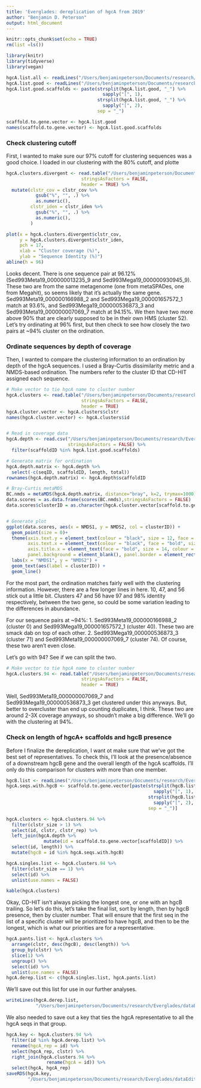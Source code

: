 ```yaml
---
title: 'Everglades: dereplication of hgcA from 2019'
author: "Benjamin D. Peterson"
output: html_document
---
```


```r
knitr::opts_chunk$set(echo = TRUE)
rm(list =ls())

library(knitr)
library(tidyverse)
library(vegan)

hgcA.list.all <- readLines("/Users/benjaminpeterson/Documents/research/Everglades/dataEdited/2019_analysis_assembly/hgcA/identification/hgcA_raw.txt")
hgcA.list.good <- readLines("/Users/benjaminpeterson/Documents/research/Everglades/dataEdited/2019_analysis_assembly/hgcA/identification/hgcA_good.txt")
hgcA.list.good.scaffolds <- paste(strsplit(hgcA.list.good, "_") %>%
                                    sapply("[", 1),
                                  strsplit(hgcA.list.good, "_") %>%
                                    sapply("[", 2),
                                  sep = "_")

scaffold.to.gene.vector <- hgcA.list.good
names(scaffold.to.gene.vector) <- hgcA.list.good.scaffolds

```

### Check clustering cutoff

First, I wanted to make sure our 97% cutoff for clustering sequences was a good choice.
I loaded in our clustering with the 80% cutoff, and plotte
```r

hgcA.clusters.divergent <- read.table("/Users/benjaminpeterson/Documents/research/Everglades/dataEdited/2019_analysis_assembly/hgcA/dereplication/hgcA_divergent_cluster_faa.tsv",
                            stringsAsFactors = FALSE,
                            header = TRUE) %>%
  mutate(clstr_cov = clstr_cov %>%
           gsub("%", "", .) %>%
           as.numeric(),
         clstr_iden = clstr_iden %>%
           gsub("%", "", .) %>%
           as.numeric(),
         )

plot(x = hgcA.clusters.divergent$clstr_cov,
     y = hgcA.clusters.divergent$clstr_iden,
     pch = 17,
     xlab = "Cluster coverage (%)",
     ylab = "Sequence Identity (%)")
abline(h = 96)
```

Looks decent.
There is one sequence pair at 96.12% (Sed993Meta19_000000013235_9 and Sed993Mega19_000000930945_9).
These two are from the same metagenome (one from metaSPADes, one from Megahit), so seems likely that it's actually the same gene.
Sed993Meta19_000000166988_2 and Sed993Mega19_000001657572_1 match at 93.6%, and Sed993Mega19_000000536873_3 and Sed993Meta19_000000007069_7 match at 94.15%.
We then have two more above 90% that are clearly supposed to be in their own HMS (cluster 52).
Let's try ordinating at 96% first, but then check to see how closely the two pairs at ~94% cluster on the ordination.



### Ordinate sequences by depth of coverage

Then, I wanted to compare the clustering information to an ordination by depth of the hgcA sequences.
I used a Bray-Curtis dissimilarity metric and a NMDS-based ordination.
The numbers refer to the cluster ID that CD-HIT assigned each sequence.

```r

# Make vector to tie hgcA name to cluster number
hgcA.clusters <- read.table("/Users/benjaminpeterson/Documents/research/Everglades/dataEdited/2019_analysis_assembly/hgcA/dereplication/hgcA_cluster_faa_96.tsv",
                            stringsAsFactors = FALSE,
                            header = TRUE)
hgcA.cluster.vector <- hgcA.clusters$clstr
names(hgcA.cluster.vector) <- hgcA.clusters$id


# Read in coverage data
hgcA.depth <- read.csv("/Users/benjaminpeterson/Documents/research/Everglades/dataEdited/2019_analysis_assembly/hgcA/depth/hgcA_coverage_scgNormalization.csv",
                       stringsAsFactors = FALSE) %>%
  filter(scaffoldID %in% hgcA.list.good.scaffolds)

# Generate matrix for ordination
hgcA.depth.matrix <- hgcA.depth %>%
  select(-c(seqID, scaffoldID, length, total))
rownames(hgcA.depth.matrix) <- hgcA.depth$scaffoldID

# Bray-Curtis metaMDS
BC.nmds = metaMDS(hgcA.depth.matrix, distance="bray", k=2, trymax=1000)
data.scores = as.data.frame(scores(BC.nmds),stringsAsFactors = FALSE)
data.scores$clusterID = as.character(hgcA.cluster.vector[scaffold.to.gene.vector[rownames(data.scores)]])


# Generate plot
ggplot(data.scores, aes(x = NMDS1, y = NMDS2, col = clusterID)) + 
  geom_point(size = 0)+ 
  theme(axis.text.y = element_text(colour = "black", size = 12, face = "bold"), 
        axis.text.x = element_text(colour = "black", face = "bold", size = 12), 
        axis.title.x = element_text(face = "bold", size = 14, colour = "black"), 
        panel.background = element_blank(), panel.border = element_rect(colour = "black", fill = NA, size = 1.2)) + 
  labs(x = "NMDS1", y = "NMDS2") +
  geom_text(aes(label = clusterID)) +
  geom_line()


```

For the most part, the ordination matches fairly well with the clustering information.
However, there are a few longer lines in here.
10, 47, and 56 stick out a little bit.
Clusters 47 and 56 have 97 and 98% identity respectively, between the two gene, so could be some variation leading to the differences in abundance.

For our sequence pairs at ~94%:
1. Sed993Meta19_000000166988_2 (cluster 0) and Sed993Mega19_000001657572_1 (cluster 40). These two are smack dab on top of each other.
2. Sed993Mega19_000000536873_3 (cluster 71) and Sed993Meta19_000000007069_7 (cluster 74). Of course, these two aren't even close.

Let's go with 94? See if we can split the two.

```r

# Make vector to tie hgcA name to cluster number
hgcA.clusters.94 <- read.table("/Users/benjaminpeterson/Documents/research/Everglades/dataEdited/2019_analysis_assembly/hgcA/dereplication/hgcA_cluster_faa_94.tsv",
                            stringsAsFactors = FALSE,
                            header = TRUE)

```

Well, Sed993Meta19_000000007069_7 and Sed993Mega19_000000536873_3 get clustered under this anyways.
But, better to overcluster than end up counting duplicates, I think. These two are around 2-3X coverage anyways, so shoudn't make a big difference.
We'll go with the clustering at 94%. 

### Check on length of hgcA+ scaffolds and hgcB presence

Before I finalize the dereplication, I want ot make sure that we've got the best set of representatives.
To check this, I'll look at the presence/absence of a downstream hgcB gene and the overall length of the hgcA scaffolds.
I'll only do this comparison for clusters with more than one member.

```r

hgcB.list <- readLines("/Users/benjaminpeterson/Documents/research/Everglades/dataEdited/2019_analysis_assembly/hgcA/hgcB/hgcB_good.txt")
hgcA.seqs.with.hgcB <- scaffold.to.gene.vector[paste(strsplit(hgcB.list, "_") %>%
                                                       sapply("[", 1),
                                                     strsplit(hgcB.list, "_") %>%
                                                       sapply("[", 2),
                                                     sep = "_")]

hgcA.clusters <- hgcA.clusters.94 %>%
  filter(clstr_size > 1) %>%
  select(id, clstr, clstr_rep) %>%
  left_join(hgcA.depth %>%
              mutate(id = scaffold.to.gene.vector[scaffoldID]) %>%
  select(id, length)) %>%
  mutate(hgcB = id %in% hgcA.seqs.with.hgcB)

hgcA.singles.list <- hgcA.clusters.94 %>%
  filter(clstr_size == 1) %>%
  select(id) %>%
  unlist(use.names = FALSE)

kable(hgcA.clusters)
```

Okay, CD-HIT isn't always picking the longest one, or one with an hgcB trailing.
So let's do this, let's take the final list, sort by length, then by hgcB presence, then by cluster number.
That will ensure that the first seq in the list of a specific cluster will be prioritized to have hgcB, and then to be the longest, which is what our priorities are for a representative.

```r

hgcA.pants.list <- hgcA.clusters %>%
  arrange(clstr, desc(hgcB), desc(length)) %>%
  group_by(clstr) %>%
  slice(1) %>%
  ungroup() %>%
  select(id) %>%
  unlist(use.names = FALSE)
hgcA.derep.list <- c(hgcA.singles.list, hgcA.pants.list)

```

We'll save out this list for use in our further analyses.

```r
writeLines(hgcA.derep.list,
           "/Users/benjaminpeterson/Documents/research/Everglades/dataEdited/2019_analysis_assembly/hgcA/dereplication/hgcA_derep_list.txt")
```

We also needed to save out a key that ties the hgcA representative to all the hgcA seqs in that group.

```r

hgcA.key <- hgcA.clusters.94 %>%
  filter(id %in% hgcA.derep.list) %>%
  rename(hgcA_rep = id) %>%
  select(hgcA_rep, clstr) %>%
  right_join(hgcA.clusters.94 %>%
               rename(hgcA = id)) %>%
  select(hgcA, hgcA_rep)
saveRDS(hgcA.key,
        "/Users/benjaminpeterson/Documents/research/Everglades/dataEdited/2019_analysis_assembly/hgcA/dereplication/hgcA_derep_key.rds")
```